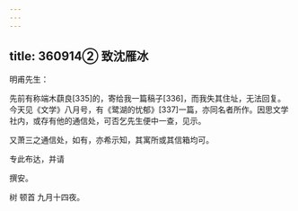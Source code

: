 ```yaml
---
---
---
```

title: 360914② 致沈雁冰
---




明甫先生：

先前有称端木蕻良[335]的，寄给我一篇稿子[336]，而我失其住址，无法回复。今天见《文学》八月号，有《鹭湖的忧郁》[337]一篇，亦同名者所作。因思文学社内，或存有他的通信处，可否乞先生便中一查，见示。

又萧三之通信处，如有，亦希示知，其寓所或其信箱均可。

专此布达，并请

撰安。

树 顿首 九月十四夜。